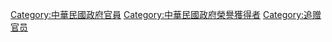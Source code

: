 [[Category:中華民國政府官員|Category:中華民國政府官員]]
[[Category:中華民國政府榮譽獲得者|Category:中華民國政府榮譽獲得者]]
[[Category:追赠官员|Category:追赠官员]]